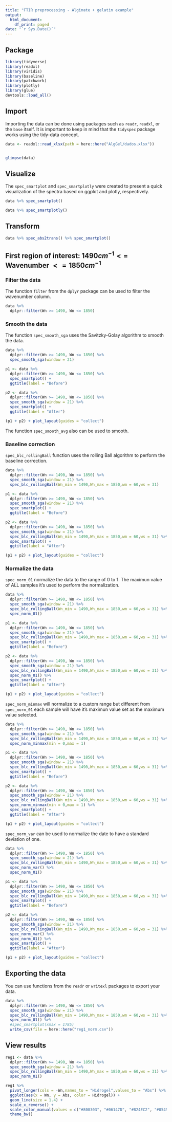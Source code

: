 ```yaml
---
title: "FTIR preprocessing - Alginate + gelatin example"
output:
  html_document:
    df_print: paged
date: "`r Sys.Date()`"
---
```


## Package

```r
library(tidyverse)
library(readxl)
library(viridis)
library(baseline)
library(patchwork)
library(plotly)
library(glue)
devtools::load_all()
```


## Import

Importing the data can be done using packages such as `readr`, `readxl`, or the `base` itself. It is important to keep in mind that the `tidyspec` package works using the tidy-data concept.

```r
data <- readxl::read_xlsx(path = here::here("AlgGel/dados.xlsx"))


glimpse(data)
```


## Visualize

The `spec_smartplot` and `spec_smartplotly` were created to present a quick visualization of the spectra based on ggplot and plotly, respectively.

```r
data %>% spec_smartplot()
```

```r
data %>% spec_smartplotly()
```


## Transform

```r
data %>% spec_abs2trans() %>% spec_smartplot()
```

## First region of interest:  $1490 cm^{-1} <=$ Wavenumber $<=  1850 cm^{-1}$

### Filter the data

The function `filter` from the `dplyr` package can be used to filter the wavenumber column.

```r
data %>% 
  dplyr::filter(Wn >= 1490, Wn <= 1850)
```

### Smooth the data

The function `spec_smooth_sga` uses the Savitzky-Golay algorithm to smooth the data.

```r
data %>% 
  dplyr::filter(Wn >= 1490, Wn <= 1850) %>% 
  spec_smooth_sga(window = 21)
```

```r
p1 <- data %>% 
  dplyr::filter(Wn >= 1490, Wn <= 1850) %>% 
  spec_smartplot() +
  ggtitle(label = "Before")

p2 <- data %>% 
  dplyr::filter(Wn >= 1490, Wn <= 1850) %>% 
  spec_smooth_sga(window = 21) %>% 
  spec_smartplot() +
  ggtitle(label = "After")

(p1 + p2) + plot_layout(guides = "collect")
```

The function `spec_smooth_avg` also can be used to smooth.

### Baseline correction

`spec_blc_rollingBall` function uses the rolling Ball algorithm to perform the baseline correction.

```r
data %>% 
  dplyr::filter(Wn >= 1490, Wn <= 1850) %>% 
  spec_smooth_sga(window = 21) %>% 
  spec_blc_rollingBall(Wn_min = 1490,Wn_max = 1850,wm = 60,ws = 31)
```

```r
p1 <- data %>% 
  dplyr::filter(Wn >= 1490, Wn <= 1850) %>% 
  spec_smooth_sga(window = 21) %>%
  spec_smartplot() +
  ggtitle(label = "Before")

p2 <- data %>% 
  dplyr::filter(Wn >= 1490, Wn <= 1850) %>% 
  spec_smooth_sga(window = 21) %>% 
  spec_blc_rollingBall(Wn_min = 1490,Wn_max = 1850,wm = 60,ws = 31) %>% 
  spec_smartplot() +
  ggtitle(label = "After")

(p1 + p2) + plot_layout(guides = "collect")
```


### Normalize the data

`spec_norm_01` normalize the data to the range of 0 to 1. The maximun value of ALL samples it's used to perform the normalization.

```r
data %>% 
  dplyr::filter(Wn >= 1490, Wn <= 1850) %>% 
  spec_smooth_sga(window = 21) %>% 
  spec_blc_rollingBall(Wn_min = 1490,Wn_max = 1850,wm = 60,ws = 31) %>% 
  spec_norm_01()
```

```r
p1 <- data %>% 
  dplyr::filter(Wn >= 1490, Wn <= 1850) %>% 
  spec_smooth_sga(window = 21) %>% 
  spec_blc_rollingBall(Wn_min = 1490,Wn_max = 1850,wm = 60,ws = 31) %>% 
  spec_smartplot() +
  ggtitle(label = "Before")

p2 <- data %>% 
  dplyr::filter(Wn >= 1490, Wn <= 1850) %>% 
  spec_smooth_sga(window = 21) %>% 
  spec_blc_rollingBall(Wn_min = 1490,Wn_max = 1850,wm = 60,ws = 31) %>% 
  spec_norm_01() %>% 
  spec_smartplot() +
  ggtitle(label = "After")

(p1 + p2) + plot_layout(guides = "collect")
```

`spec_norm_minmax` will normalize to a custom range but different from `spec_norm_01` each sample will have it's maximun value set as the maximum value selected.

```r
data %>% 
  dplyr::filter(Wn >= 1490, Wn <= 1850) %>% 
  spec_smooth_sga(window = 21) %>% 
  spec_blc_rollingBall(Wn_min = 1490,Wn_max = 1850,wm = 60,ws = 31) %>% 
  spec_norm_minmax(min = 0,max = 1)
```

```r
p1 <- data %>% 
  dplyr::filter(Wn >= 1490, Wn <= 1850) %>% 
  spec_smooth_sga(window = 21) %>% 
  spec_blc_rollingBall(Wn_min = 1490,Wn_max = 1850,wm = 60,ws = 31) %>% 
  spec_smartplot() +
  ggtitle(label = "Before")

p2 <- data %>% 
  dplyr::filter(Wn >= 1490, Wn <= 1850) %>% 
  spec_smooth_sga(window = 21) %>% 
  spec_blc_rollingBall(Wn_min = 1490,Wn_max = 1850,wm = 60,ws = 31) %>% 
  spec_norm_minmax(min = 0,max = 1) %>% 
  spec_smartplot() +
  ggtitle(label = "After")

(p1 + p2) + plot_layout(guides = "collect")
```

`spec_norm_var` can be used to normalize the date to have a standard deviation of one. 

```r
data %>% 
  dplyr::filter(Wn >= 1490, Wn <= 1850) %>% 
  spec_smooth_sga(window = 21) %>% 
  spec_blc_rollingBall(Wn_min = 1490,Wn_max = 1850,wm = 60,ws = 31) %>% 
  spec_norm_var() %>% 
  spec_norm_01() 
```

```r
p1 <- data %>% 
  dplyr::filter(Wn >= 1490, Wn <= 1850) %>% 
  spec_smooth_sga(window = 21) %>% 
  spec_blc_rollingBall(Wn_min = 1490,Wn_max = 1850,wm = 60,ws = 31) %>% 
  spec_smartplot() +
  ggtitle(label = "Before")

p2 <- data %>% 
  dplyr::filter(Wn >= 1490, Wn <= 1850) %>% 
  spec_smooth_sga(window = 21) %>% 
  spec_blc_rollingBall(Wn_min = 1490,Wn_max = 1850,wm = 60,ws = 31) %>% 
  spec_norm_var() %>% 
  spec_norm_01() %>% 
  spec_smartplot() +
  ggtitle(label = "After")

(p1 + p2) + plot_layout(guides = "collect")
```

## Exporting the data

You can use functions from the `readr` or `writexl` packages to export your data. 

```r

data %>% 
  dplyr::filter(Wn >= 1490, Wn <= 1850) %>% 
  spec_smooth_sga(window = 21) %>% 
  spec_blc_rollingBall(Wn_min = 1490,Wn_max = 1850,wm = 60,ws = 31) %>% 
  spec_norm_01() %>% 
  #spec_smartplot(xmax = 1785)
  write_csv(file = here::here("reg1_norm.csv"))
```

## View results

```r
reg1 <- data %>% 
  dplyr::filter(Wn >= 1490, Wn <= 1850) %>% 
  spec_smooth_sga(window = 21) %>% 
  spec_blc_rollingBall(Wn_min = 1490,Wn_max = 1850,wm = 60,ws = 31) %>% 
  spec_norm_01()
```

```r
reg1 %>% 
  pivot_longer(cols = -Wn,names_to = "Hidrogel",values_to = "Abs") %>% 
  ggplot(aes(x = Wn, y = Abs, color = Hidrogel)) +
  geom_line(size = 1.4) +
  scale_x_reverse() +
  scale_color_manual(values = c("#800303", "#06147D", "#824EC2", "#054505", "#A36310")) +
  theme_bw()
```

